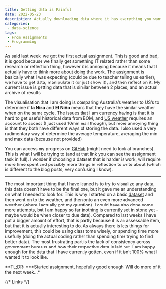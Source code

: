 ```yaml
---
title: Getting data is Painful
date: 2022-05-23
description: Actually downloading data where it has everything you want
categories:
 - data-science
tags:
 - From Assignments
 - Programming
---
```


As said last week, we got the first actual assignment. This is good and bad, it is good because we finally get something IT related rather than some research or reflection thing, however it is annoying because it means that I actually have to think more about doing the work. The assignment is basically what I was expecting (could be due to teacher telling us earlier), we have to get data, manipulate it (or just show it), and then reflect on it. My current issue is getting data that is similar between 2 places, and an actual archive of results.

The visualisation that I am doing is comparing Australia’s weather to US’s to determine if **la Nina** and **El Niño** means that they have the similar weather when on the same cycle. The issues that I am currency having is that it is hard to get useful historical data from BOM, and [US weather][us-weather-download] requires an account to access (I just used 10min mail though), but more annoying thing is that they both have different ways of storing the data. I also used a very rudimentary way of determine the average temperature, averaging the min and max data (because not provided)

You can access my progress on [GitHub][github-data-visualization] (might need to look at branches). This is what I will be trying to (and at that link you can see the assignment task in full). I wonder if choosing a dataset that is harder is work, will require more time spent and possibly more things in reflection to write about (which is different to the blog posts, very confusing I know).

---

The most important thing that I have leaned is to try to visualize any data, this data doesn’t have to be the final one, but it gave me an understanding on what I needed to look for. This is why I started on a basic [dataset][github-titanic] and then went on to the weather, and then onto an even more advanced weather (where I actually got my question). I could have also done some more attempts, but I am happy so far (nothing is currently set in stone yet - maybe would be when closer to due date). Compared to last weeks I have put a bigger amount of effort, that is partly because it is an assessable item, but that it is actually interesting to do. As always there is lots things for improvement, this could be using class tome wisely, or spending time more usefully (doing the actual coding rather than spending time trying to find better data). The most frustrating part is the lack of consistency across government bureaus and how their respective data is laid out. I am happy enough for the data that I have currently gotten, even if it isn’t 100% what I wanted it to look like.

**TL;DR: \***Started assignment, hopefully good enough. Will do more of it the next week...\*

{/* Links */}

[github-data-visualization]: https://github.com/Michael-Schoo/Data-Visualization
[github-titanic]: https://github.com/awesomedata/awesome-public-datasets/blob/master/Datasets/titanic.csv.zip
[us-weather-download]: https://download.synopticdata.com
